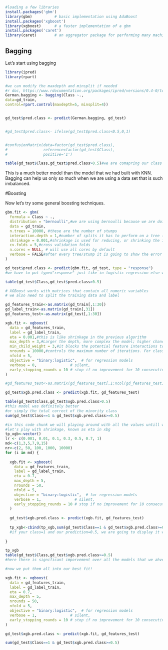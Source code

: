 ```{r}

#loading a few libraries
install.packages('gbm')
library(gbm)          # basic implementation using AdaBoost
install.packages('xgboost')
library(xgboost)      # a faster implementation of a gbm
install.packages('caret')
library(caret)        # an aggregator package for performing many machine learning models


```

## Bagging

Let's start using bagging

```{r}
library(ipred)
library(rpart)

#we can modify the maxdepth and minsplit if needed
#r doc, https://www.rdocumentation.org/packages/ipred/versions/0.4-0/topics/bagging
German.bagging <- bagging(Class ~.,
data=gd_train,
control=rpart.control(maxdepth=5, minsplit=4))


gd_test$pred.class <- predict(German.bagging, gd_test)


#gd_test$pred.class<- ifelse(gd_test$pred.class<0.5,0,1)


#confusionMatrix(data=factor(gd_test$pred.class),
#                reference=factor(gd_test$Class),
#                positive='1')

table(gd_test$Class,gd_test$pred.class>0.5)#we are comapring our class with our predicted values
```
This is a much better model than the model that we had built with KNN.
Bagging can help us only so much when we are using a data set that is such imbalanced.

#Boosting

Now let's try some general boosting techniques.

```{r}

gbm.fit <- gbm(
  formula = Class ~ .,
  distribution = "bernoulli",#we are using bernoulli because we are doing a logistic and want probabilities
  data = gd_train,
  n.trees = 10000, #these are the number of stumps
  interaction.depth = 1,#number of splits it has to perform on a tree (starting from a single node)
  shrinkage = 0.001,#shrinkage is used for reducing, or shrinking the impact of each additional fitted base-learner(tree)
  cv.folds = 5,#cross validation folds
  n.cores = NULL, # will use all cores by default
  verbose = FALSE#after every tree/stump it is going to show the error and how it is changing
)  

gd_test$pred.class <- predict(gbm.fit, gd_test, type = "response")
#we have to put type="response" just like in logistic regression else we will have log odds

table(gd_test$Class,gd_test$pred.class>0.5)

```


```{r}

# XGBoost works with matrices that contain all numeric variables
# we also need to split the training data and label

gd_features_train<-as.matrix(gd_train[,1:30])
gd_label_train<-as.matrix(gd_train[,31])
gd_features_test<-as.matrix(gd_test[,1:30])

xgb.fit <- xgboost(
  data = gd_features_train,
  label = gd_label_train,
  eta = 0.001,#this is like shrinkage in the previous algorithm
  max_depth = 3,#Larger the depth, more complex the model; higher chances of overfitting. There is no standard                      value for max_depth. Larger data sets require deep trees to learn the rules from data.
  min_child_weight = 3,#it blocks the potential feature interactions to prevent overfitting
  nrounds = 10000,#controls the maximum number of iterations. For classification, it is similar to the number of                       trees to grow.
  nfold = 5,
  objective = "binary:logistic",  # for regression models
  verbose = 0,               # silent,
  early_stopping_rounds = 10 # stop if no improvement for 10 consecutive trees
)

#gd_features_test<-as.matrix(gd_features_test[,1:ncol(gd_features_test)-1])

gd_test$xgb.pred.class <- predict(xgb.fit, gd_features_test)

table(gd_test$Class,gd_test$xgb.pred.class>0.5)
#this model was definitely better
#or simply the total correct of the minority class
sum(gd_test$Class==1 & gd_test$xgb.pred.class>=0.5)
```

```{r}
#in this code chunk we will playing around with all the values untill we find the best fit
#let's play with shrinkage, known as eta in xbg
tp_xgb<-vector()
lr <- c(0.001, 0.01, 0.1, 0.3, 0.5, 0.7, 1)
md<-c(1,3,5,7,9,15)
nr<-c(2, 50, 100, 1000, 10000)
for (i in md) {
  
  xgb.fit <- xgboost(
    data = gd_features_train,
    label = gd_label_train,
    eta = 0.7,
    max_depth = 5,
    nrounds = 50,
    nfold = 5,
    objective = "binary:logistic",  # for regression models
    verbose = 1,               # silent,
    early_stopping_rounds = 10 # stop if no improvement for 10 consecutive trees
  )
  
  gd_test$xgb.pred.class <- predict(xgb.fit, gd_features_test)
  
  tp_xgb<-cbind(tp_xgb,sum(gd_test$Class==1 & gd_test$xgb.pred.class>=0.5))
  #if your class=1 and our prediction=0.5, we are going to display it with the next line compare the same algorithm     for different values
  
}

tp_xgb
table(gd_test$Class,gd_test$xgb.pred.class>=0.5)
#here there is significant imporvement over all the models that we ahve done so far
```


```{r}
#now we put them all into our best fit!

xgb.fit <- xgboost(
  data = gd_features_train,
  label = gd_label_train,
  eta = 0.7,
  max_depth = 5,
  nrounds = 50,
  nfold = 5,
  objective = "binary:logistic",  # for regression models
  verbose = 1,               # silent,
  early_stopping_rounds = 10 # stop if no improvement for 10 consecutive trees
)

gd_test$xgb.pred.class <- predict(xgb.fit, gd_features_test)

sum(gd_test$Class==1 & gd_test$xgb.pred.class>=0.5)


```
